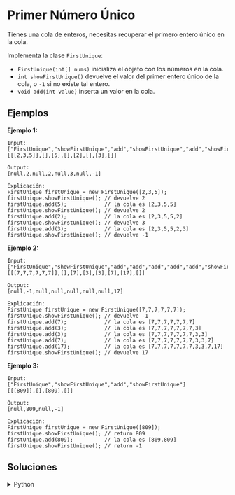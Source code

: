 # Primer Número Único

Tienes una cola de enteros, necesitas recuperar el primero entero único en la cola.

Implementa la clase `FirstUnique`:


- `FirstUnique(int[] nums)` inicializa el objeto con los números en la cola.
- `int showFirstUnique()` devuelve el valor del primer entero único de la cola, o `-1` si no existe tal entero.
- `void add(int value)` inserta un valor en la cola.

## Ejemplos

**Ejemplo 1:**
```text
Input: 
["FirstUnique","showFirstUnique","add","showFirstUnique","add","showFirstUnique","add","showFirstUnique"]
[[[2,3,5]],[],[5],[],[2],[],[3],[]]

Output: 
[null,2,null,2,null,3,null,-1]

Explicación: 
FirstUnique firstUnique = new FirstUnique([2,3,5]);
firstUnique.showFirstUnique(); // devuelve 2
firstUnique.add(5);            // la cola es [2,3,5,5]
firstUnique.showFirstUnique(); // devuelve 2
firstUnique.add(2);            // la cola es [2,3,5,5,2]
firstUnique.showFirstUnique(); // devuelve 3
firstUnique.add(3);            // la cola es [2,3,5,5,2,3]
firstUnique.showFirstUnique(); // devuelve -1
```

**Ejemplo 2:**
```text
Input: 
["FirstUnique","showFirstUnique","add","add","add","add","add","showFirstUnique"]
[[[7,7,7,7,7,7]],[],[7],[3],[3],[7],[17],[]]

Output: 
[null,-1,null,null,null,null,null,17]

Explicación: 
FirstUnique firstUnique = new FirstUnique([7,7,7,7,7,7]);
firstUnique.showFirstUnique(); // devuelve -1
firstUnique.add(7);            // la cola es [7,7,7,7,7,7,7]
firstUnique.add(3);            // la cola es [7,7,7,7,7,7,7,3]
firstUnique.add(3);            // la cola es [7,7,7,7,7,7,7,3,3]
firstUnique.add(7);            // la cola es [7,7,7,7,7,7,7,3,3,7]
firstUnique.add(17);           // la cola es [7,7,7,7,7,7,7,3,3,7,17]
firstUnique.showFirstUnique(); // devuelve 17
```

**Ejemplo 3:**
```text
Input: 
["FirstUnique","showFirstUnique","add","showFirstUnique"]
[[[809]],[],[809],[]]

Output: 
[null,809,null,-1]

Explicación: 
FirstUnique firstUnique = new FirstUnique([809]);
firstUnique.showFirstUnique(); // return 809
firstUnique.add(809);          // la cola es [809,809]
firstUnique.showFirstUnique(); // return -1
```

## Soluciones

<details>
    <summary>Python</summary>
```python
from collections import OrderedDict
from typing import List

class FirstUnique:

    def __init__(self, nums: List[int]):
        # Diccionario para contar frecuencias
        self.count = {}
        
        # Diccionario ordenado para mantener elementos únicos en orden
        self.unique = OrderedDict()
        
        # Procesar números iniciales
        for num in nums:
            self._add_number(num)
    
    def _add_number(self, num: int) -> None:
        # Actualizar contador
        if num in self.count:
            self.count[num] += 1
            # Si ya no es único, removerlo del diccionario de únicos
            if num in self.unique:
                del self.unique[num]
        else:
            self.count[num] = 1
            # Como es la primera vez que aparece, es único
            self.unique[num] = True

    def showFirstUnique(self) -> int:
        # El primer elemento del OrderedDict es el primer único
        if self.unique:
            return next(iter(self.unique))
        return -1

    def add(self, value: int) -> None:
        self._add_number(value)

``` 
</details>